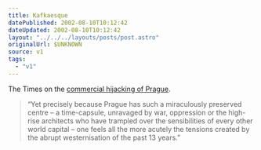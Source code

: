 ```yaml
---
title: Kafkaesque
datePublished: 2002-08-10T10:12:42
dateUpdated: 2002-08-10T10:12:42
layout: "../../../layouts/posts/post.astro"
originalUrl: $UNKNOWN
source: v1
tags:
  - "v1"
---
```


The Times on the [commercial hijacking of Prague][1].

> &#8220;Yet precisely because Prague has such a miraculously preserved centre &#8211; a time-capsule, unravaged by war, oppression or the high-rise architects who have trampled over the sensibilities of every other world capital &#8211; one feels all the more acutely the tensions created by the abrupt westernisation of the past 13 years.&#8221;

[1]: http://www.timesonline.co.uk/article/0,,482-377096,00.html "The Times: The Czechs will not win any world cups for flamboyance"
